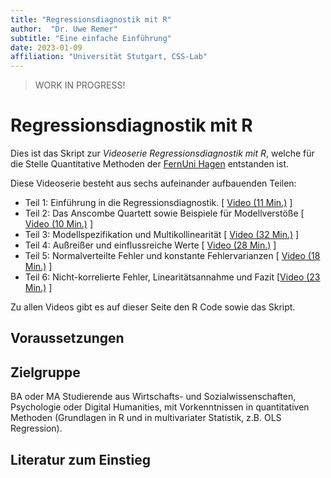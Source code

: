 ```yaml
---
title: "Regressionsdiagnostik mit R"
author:  "Dr. Uwe Remer"
subtitle: "Eine einfache Einführung"
date: 2023-01-09
affiliation: "Universität Stutgart, CSS-Lab"
---
```


> WORK IN PROGRESS!

# Regressionsdiagnostik mit R

Dies ist das Skript zur *Videoserie Regressionsdiagnostik mit R*, welche für die Stelle Quantitative Methoden der [FernUni Hagen](https://www.fernuni-hagen.de/) entstanden ist.

Diese Videoserie besteht aus sechs aufeinander aufbauenden Teilen:

-   Teil 1: Einführung in die Regressionsdiagnostik. \[ [Video (11 Min.)](https://video.fernuni-hagen.de/Play/2521) \]
-   Teil 2: Das Anscombe Quartett sowie Beispiele für Modellverstöße \[  [Video (10 Min.)](https://video.fernuni-hagen.de/Play/2675) \]
-   Teil 3: Modellspezifikation und Multikollinearität  \[ [Video (32 Min.)](https://video.fernuni-hagen.de/Play/2676) \]
-   Teil 4: Außreißer und einflussreiche Werte \[ [Video (28 Min.)](https://video.fernuni-hagen.de/Play/2674) \]
-   Teil 5: Normalverteilte Fehler und konstante Fehlervarianzen \[ [Video (18 Min.)](https://video.fernuni-hagen.de/Play/2768) \]
-   Teil 6: Nicht-korrelierte Fehler, Linearitätsannahme und Fazit  \[[Video (23 Min.)](https://video.fernuni-hagen.de/Play/2769) \]

Zu allen Videos gibt es auf dieser Seite den R Code sowie das Skript.


## Voraussetzungen



## Zielgruppe

BA oder MA Studierende aus Wirtschafts- und Sozialwissenschaften, Psychologie oder Digital Humanities, mit Vorkenntnissen in quantitativen Methoden (Grundlagen in R und in multivariater Statistik, z.B. OLS Regression).

## Literatur zum Einstieg

